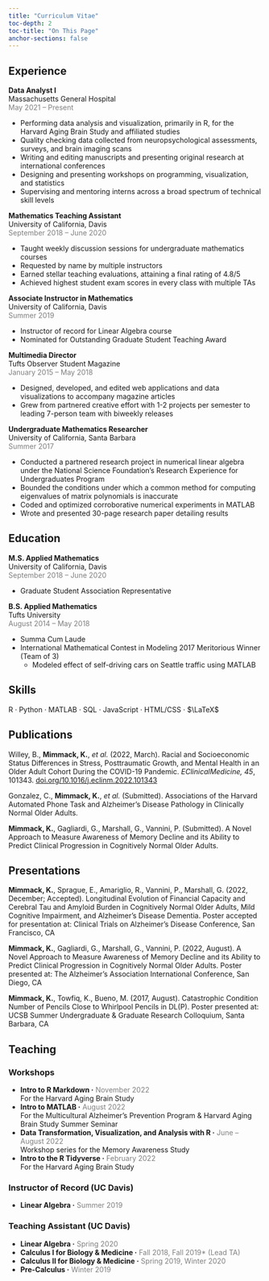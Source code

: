 ```yaml
---
title: "Curriculum Vitae"
toc-depth: 2
toc-title: "On This Page"
anchor-sections: false
---
```


## Experience

**Data Analyst I**\
Massachusetts General Hospital\
[May 2021 -- Present]{style="color: grey;"}

-   Performing data analysis and visualization, primarily in R, for the Harvard Aging Brain Study and affiliated studies
-   Quality checking data collected from neuropsychological assessments, surveys, and brain imaging scans
-   Writing and editing manuscripts and presenting original research at international conferences
-   Designing and presenting workshops on programming, visualization, and statistics
-   Supervising and mentoring interns across a broad spectrum of technical skill levels

**Mathematics Teaching Assistant**\
University of California, Davis\
[September 2018 -- June 2020]{style="color: grey;"}

-   Taught weekly discussion sessions for undergraduate mathematics courses
-   Requested by name by multiple instructors
-   Earned stellar teaching evaluations, attaining a final rating of 4.8/5
-   Achieved highest student exam scores in every class with multiple TAs

**Associate Instructor in Mathematics**\
University of California, Davis\
[Summer 2019]{style="color: grey;"}

-   Instructor of record for Linear Algebra course
-   Nominated for Outstanding Graduate Student Teaching Award

**Multimedia Director**\
Tufts Observer Student Magazine\
[January 2015 -- May 2018]{style="color: grey;"}

-   Designed, developed, and edited web applications and data visualizations to accompany magazine articles
-   Grew from partnered creative effort with 1-2 projects per semester to leading 7-person team with biweekly releases

**Undergraduate Mathematics Researcher**\
University of California, Santa Barbara\
[Summer 2017]{style="color: grey;"}

-   Conducted a partnered research project in numerical linear algebra under the National Science Foundation's Research Experience for Undergraduates Program
-   Bounded the conditions under which a common method for computing eigenvalues of matrix polynomials is inaccurate
-   Coded and optimized corroborative numerical experiments in MATLAB
-   Wrote and presented 30-page research paper detailing results

## Education

**M.S. Applied Mathematics**\
University of California, Davis\
[September 2018 -- June 2020]{style="color: grey;"}

-   Graduate Student Association Representative

**B.S. Applied Mathematics**\
Tufts University\
[August 2014 -- May 2018]{style="color: grey;"}

-   Summa Cum Laude
-   International Mathematical Contest in Modeling 2017 Meritorious Winner (Team of 3)
    -   Modeled effect of self-driving cars on Seattle traffic using MATLAB

## Skills

R · Python · MATLAB · SQL · JavaScript · HTML/CSS · $\LaTeX$

## Publications

Willey, B., **Mimmack, K.**, *et al.* (2022, March). Racial and Socioeconomic Status Differences in Stress, Posttraumatic Growth, and Mental Health in an Older Adult Cohort During the COVID-19 Pandemic. *EClinicalMedicine, 45*, 101343. [doi.org/10.1016/j.eclinm.2022.101343](https://doi.org/10.1016/j.eclinm.2022.101343)

Gonzalez, C., **Mimmack, K.**, *et al.* (Submitted). Associations of the Harvard Automated Phone Task and Alzheimer's Disease Pathology in Clinically Normal Older Adults.

**Mimmack, K.**, Gagliardi, G., Marshall, G., Vannini, P. (Submitted). A Novel Approach to Measure Awareness of Memory Decline and its Ability to Predict Clinical Progression in Cognitively Normal Older Adults.

## Presentations

**Mimmack, K.**, Sprague, E., Amariglio, R., Vannini, P., Marshall, G. (2022, December; Accepted). Longitudinal Evolution of Financial Capacity and Cerebral Tau and Amyloid Burden in Cognitively Normal Older Adults, Mild Cognitive Impairment, and Alzheimer's Disease Dementia. Poster accepted for presentation at: Clinical Trials on Alzheimer's Disease Conference, San Francisco, CA

**Mimmack, K.**, Gagliardi, G., Marshall, G., Vannini, P. (2022, August). A Novel Approach to Measure Awareness of Memory Decline and its Ability to Predict Clinical Progression in Cognitively Normal Older Adults. Poster presented at: The Alzheimer's Association International Conference, San Diego, CA

**Mimmack, K.**, Towfiq, K., Bueno, M. (2017, August). Catastrophic Condition Number of Pencils Close to Whirlpool Pencils in DL(P). Poster presented at: UCSB Summer Undergraduate & Graduate Research Colloquium, Santa Barbara, CA

## Teaching

### Workshops

-   **Intro to R Markdown ·** [November 2022]{style="color: grey;"}\
    For the Harvard Aging Brain Study
-   **Intro to MATLAB ·** [August 2022]{style="color: grey;"}\
    For the Multicultural Alzheimer's Prevention Program & Harvard Aging Brain Study Summer Seminar
-   **Data Transformation, Visualization, and Analysis with R ·** [June -- August 2022]{style="color: grey;"}\
    Workshop series for the Memory Awareness Study
-   **Intro to the R Tidyverse ·** [February 2022]{style="color: grey;"}\
    For the Harvard Aging Brain Study

### Instructor of Record (UC Davis)

-   **Linear Algebra ·** [Summer 2019]{style="color: grey;"}

### Teaching Assistant (UC Davis)

-   **Linear Algebra ·** [Spring 2020]{style="color: grey;"}
-   **Calculus I for Biology & Medicine ·** [Fall 2018, Fall 2019\* (Lead TA)]{style="color: grey;"}
-   **Calculus II for Biology & Medicine ·** [Spring 2019, Winter 2020]{style="color: grey;"}
-   **Pre-Calculus ·** [Winter 2019]{style="color: grey;"}
